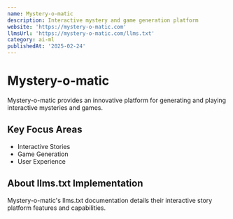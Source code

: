 ```yaml
---
name: Mystery-o-matic
description: Interactive mystery and game generation platform
website: 'https://mystery-o-matic.com'
llmsUrl: 'https://mystery-o-matic.com/llms.txt'
category: ai-ml
publishedAt: '2025-02-24'
---
```


# Mystery-o-matic

Mystery-o-matic provides an innovative platform for generating and playing interactive mysteries and games.

## Key Focus Areas

- Interactive Stories
- Game Generation
- User Experience

## About llms.txt Implementation

Mystery-o-matic's llms.txt documentation details their interactive story platform features and capabilities.
